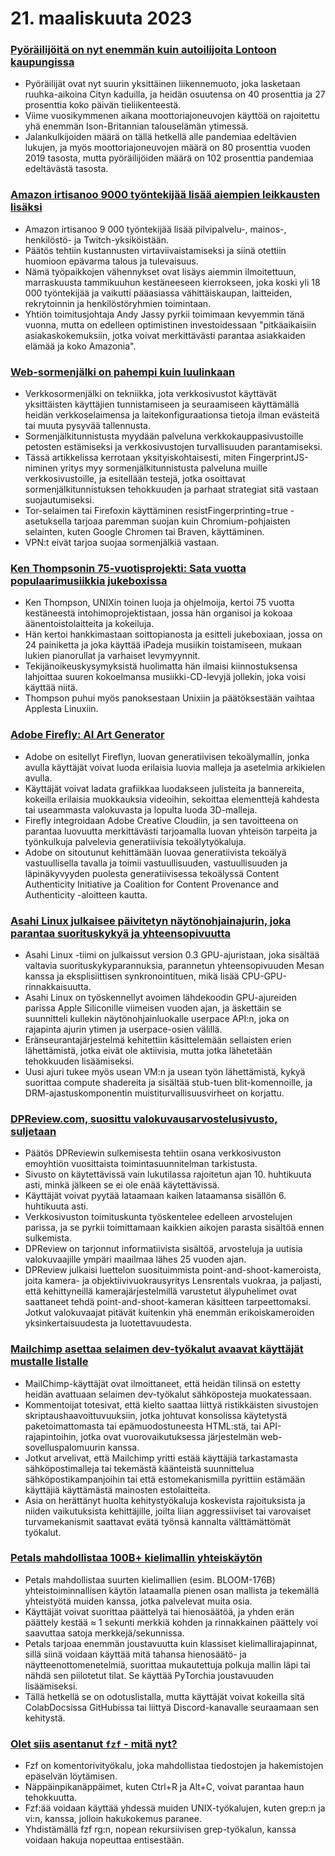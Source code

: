 

<CallToAction />

<Steps>

# 21. maaliskuuta 2023

### [Pyöräilijöitä on nyt enemmän kuin autoilijoita Lontoon kaupungissa](https://www.forbes.com/sites/carltonreid/2023/03/01/cyclists-now-outnumber-motorists-in-city-of-london/?ref=hackernewsgpt.com)

- Pyöräilijät ovat nyt suurin yksittäinen liikennemuoto, joka lasketaan ruuhka-aikoina Cityn kaduilla, ja heidän osuutensa on 40 prosenttia ja 27 prosenttia koko päivän tieliikenteestä.
- Viime vuosikymmenen aikana moottoriajoneuvojen käyttöä on rajoitettu yhä enemmän Ison-Britannian talouselämän ytimessä.
- Jalankulkijoiden määrä on tällä hetkellä alle pandemiaa edeltävien lukujen, ja myös moottoriajoneuvojen määrä on 80 prosenttia vuoden 2019 tasosta, mutta pyöräilijöiden määrä on 102 prosenttia pandemiaa edeltävästä tasosta.

### [Amazon irtisanoo 9000 työntekijää lisää aiempien leikkausten lisäksi](https://www.cnbc.com/2023/03/20/amazon-layoffs-company-to-cut-off-9000-more-workers.html?ref=hackernewsgpt.com)

- Amazon irtisanoo 9 000 työntekijää lisää pilvipalvelu-, mainos-, henkilöstö- ja Twitch-yksiköistään.
- Päätös tehtiin kustannusten virtaviivaistamiseksi ja siinä otettiin huomioon epävarma talous ja tulevaisuus.
- Nämä työpaikkojen vähennykset ovat lisäys aiemmin ilmoitettuun, marraskuusta tammikuuhun kestäneeseen kierrokseen, joka koski yli 18 000 työntekijää ja vaikutti pääasiassa vähittäiskaupan, laitteiden, rekrytoinnin ja henkilöstöryhmien toimintaan.
- Yhtiön toimitusjohtaja Andy Jassy pyrkii toimimaan kevyemmin tänä vuonna, mutta on edelleen optimistinen investoidessaan "pitkäaikaisiin asiakaskokemuksiin, jotka voivat merkittävästi parantaa asiakkaiden elämää ja koko Amazonia".

### [Web-sormenjälki on pahempi kuin luulinkaan](https://www.bitestring.com/posts/2023-03-19-web-fingerprinting-is-worse-than-I-thought.html?ref=hackernewsgpt.com)

- Verkkosormenjälki on tekniikka, jota verkkosivustot käyttävät yksittäisten käyttäjien tunnistamiseen ja seuraamiseen käyttämällä heidän verkkoselaimensa ja laitekonfiguraationsa tietoja ilman evästeitä tai muuta pysyvää tallennusta.
- Sormenjälkitunnistusta myydään palveluna verkkokauppasivustoille petosten estämiseksi ja verkkosivustojen turvallisuuden parantamiseksi.
- Tässä artikkelissa kerrotaan yksityiskohtaisesti, miten FingerprintJS-niminen yritys myy sormenjälkitunnistusta palveluna muille verkkosivustoille, ja esitellään testejä, jotka osoittavat sormenjälkitunnistuksen tehokkuuden ja parhaat strategiat sitä vastaan suojautumiseksi.
- Tor-selaimen tai Firefoxin käyttäminen resistFingerprinting=true -asetuksella tarjoaa paremman suojan kuin Chromium-pohjaisten selainten, kuten Google Chromen tai Braven, käyttäminen.
- VPN:t eivät tarjoa suojaa sormenjälkiä vastaan.

### [Ken Thompsonin 75-vuotisprojekti: Sata vuotta populaarimusiikkia jukeboxissa](https://www.youtube.com/watch?v=kaandEt_pKw&ref=hackernewsgpt.com)

- Ken Thompson, UNIXin toinen luoja ja ohjelmoija, kertoi 75 vuotta kestäneestä intohimoprojektistaan, jossa hän organisoi ja kokoaa äänentoistolaitteita ja kokeiluja.
- Hän kertoi hankkimastaan soittopianosta ja esitteli jukeboxiaan, jossa on 24 painiketta ja joka käyttää iPadeja musiikin toistamiseen, mukaan lukien pianorullat ja varhaiset levymyynnit.
- Tekijänoikeuskysymyksistä huolimatta hän ilmaisi kiinnostuksensa lahjoittaa suuren kokoelmansa musiikki-CD-levyjä jollekin, joka voisi käyttää niitä.
- Thompson puhui myös panoksestaan Unixiin ja päätöksestään vaihtaa Applesta Linuxiin.

### [Adobe Firefly: AI Art Generator](https://www.adobe.com/sensei/generative-ai/firefly.html?ref=hackernewsgpt.com)

- Adobe on esitellyt Fireflyn, luovan generatiivisen tekoälymallin, jonka avulla käyttäjät voivat luoda erilaisia luovia malleja ja asetelmia arkikielen avulla.
- Käyttäjät voivat ladata grafiikkaa luodakseen julisteita ja bannereita, kokeilla erilaisia muokkauksia videoihin, sekoittaa elementtejä kahdesta tai useammasta valokuvasta ja lopulta luoda 3D-malleja.
- Firefly integroidaan Adobe Creative Cloudiin, ja sen tavoitteena on parantaa luovuutta merkittävästi tarjoamalla luovan yhteisön tarpeita ja työnkulkuja palvelevia generatiivisia tekoälytyökaluja.
- Adobe on sitoutunut kehittämään luovaa generatiivista tekoälyä vastuullisella tavalla ja toimii vastuullisuuden, vastuullisuuden ja läpinäkyvyyden puolesta generatiivisessa tekoälyssä Content Authenticity Initiative ja Coalition for Content Provenance and Authenticity -aloitteen kautta.

### [Asahi Linux julkaisee päivitetyn näytönohjainajurin, joka parantaa suorituskykyä ja yhteensopivuutta](https://asahilinux.org/2023/03/road-to-vulkan/?ref=hackernewsgpt.com)

- Asahi Linux -tiimi on julkaissut version 0.3 GPU-ajuristaan, joka sisältää valtavia suorituskykyparannuksia, parannetun yhteensopivuuden Mesan kanssa ja eksplisiittisen synkronointituen, mikä lisää CPU-GPU-rinnakkaisuutta.
- Asahi Linux on työskennellyt avoimen lähdekoodin GPU-ajureiden parissa Apple Siliconille viimeisen vuoden ajan, ja äskettäin se suunnitteli kullekin näytönohjainluokalle userpace API:n, joka on rajapinta ajurin ytimen ja userpace-osien välillä.
- Eränseurantajärjestelmä kehitettiin käsittelemään sellaisten erien lähettämistä, jotka eivät ole aktiivisia, mutta jotka lähetetään tehokkuuden lisäämiseksi.
- Uusi ajuri tukee myös usean VM:n ja usean työn lähettämistä, kykyä suorittaa compute shadereita ja sisältää stub-tuen blit-komennoille, ja DRM-ajastuskomponentin muistiturvallisuusvirheet on korjattu.

### [DPReview.com, suosittu valokuvausarvostelusivusto, suljetaan](https://www.dpreview.com/news/5901145460/dpreview-com-to-close?ref=hackernewsgpt.com)

- Päätös DPReviewin sulkemisesta tehtiin osana verkkosivuston emoyhtiön vuosittaista toimintasuunnitelman tarkistusta.
- Sivusto on käytettävissä vain lukutilassa rajoitetun ajan 10. huhtikuuta asti, minkä jälkeen se ei ole enää käytettävissä.
- Käyttäjät voivat pyytää lataamaan kaiken lataamansa sisällön 6. huhtikuuta asti.
- Verkkosivuston toimituskunta työskentelee edelleen arvostelujen parissa, ja se pyrkii toimittamaan kaikkien aikojen parasta sisältöä ennen sulkemista.
- DPReview on tarjonnut informatiivista sisältöä, arvosteluja ja uutisia valokuvaajille ympäri maailmaa lähes 25 vuoden ajan.
- DPReview julkaisi luettelon suosituimmista point-and-shoot-kameroista, joita kamera- ja objektiivivuokrausyritys Lensrentals vuokraa, ja paljasti, että kehittyneillä kamerajärjestelmillä varustetut älypuhelimet ovat saattaneet tehdä point-and-shoot-kameran käsitteen tarpeettomaksi. Jotkut valokuvaajat pitävät kuitenkin yhä enemmän erikoiskameroiden yksinkertaisuudesta ja luotettavuudesta.

### [Mailchimp asettaa selaimen dev-työkalut avaavat käyttäjät mustalle listalle](http://news.ycombinator.com/item?id=35235732&ref=hackernewsgpt.com)

- MailChimp-käyttäjät ovat ilmoittaneet, että heidän tilinsä on estetty heidän avattuaan selaimen dev-työkalut sähköposteja muokatessaan.
- Kommentoijat totesivat, että kielto saattaa liittyä ristikkäisten sivustojen skriptaushaavoittuvuuksiin, jotka johtuvat konsolissa käytetystä paketoimattomasta tai epämuodostuneesta HTML:stä, tai API-rajapintoihin, jotka ovat vuorovaikutuksessa järjestelmän web-sovelluspalomuurin kanssa.
- Jotkut arvelivat, että Mailchimp yritti estää käyttäjiä tarkastamasta sähköpostimalleja tai tekemästä käänteistä suunnittelua sähköpostikampanjoihin tai että estomekanismilla pyrittiin estämään käyttäjiä käyttämästä mainosten estolaitteita.
- Asia on herättänyt huolta kehitystyökaluja koskevista rajoituksista ja niiden vaikutuksista kehittäjille, joilta liian aggressiiviset tai varovaiset turvamekanismit saattavat evätä työnsä kannalta välttämättömät työkalut.

### [Petals mahdollistaa 100B+ kielimallin yhteiskäytön](https://petals.ml/?ref=hackernewsgpt.com)

- Petals mahdollistaa suurten kielimallien (esim. BLOOM-176B) yhteistoiminnallisen käytön lataamalla pienen osan mallista ja tekemällä yhteistyötä muiden kanssa, jotka palvelevat muita osia.
- Käyttäjät voivat suorittaa päättelyä tai hienosäätöä, ja yhden erän päättely kestää ≈ 1 sekunti merkkiä kohden ja rinnakkainen päättely voi saavuttaa satoja merkkejä/sekunnissa.
- Petals tarjoaa enemmän joustavuutta kuin klassiset kielimallirajapinnat, sillä siinä voidaan käyttää mitä tahansa hienosäätö- ja näytteenottomenetelmiä, suorittaa mukautettuja polkuja mallin läpi tai nähdä sen piilotetut tilat. Se käyttää PyTorchia joustavuuden lisäämiseksi.
- Tällä hetkellä se on odotuslistalla, mutta käyttäjät voivat kokeilla sitä ColabDocsissa GitHubissa tai liittyä Discord-kanavalle seuraamaan sen kehitystä.

### [Olet siis asentanut `fzf` - mitä nyt?](https://andrew-quinn.me/fzf/?ref=hackernewsgpt.com)

- Fzf on komentorivityökalu, joka mahdollistaa tiedostojen ja hakemistojen epäselvän löytämisen.
- Näppäinpikanäppäimet, kuten Ctrl+R ja Alt+C, voivat parantaa haun tehokkuutta.
- Fzf:ää voidaan käyttää yhdessä muiden UNIX-työkalujen, kuten grep:n ja vi:n, kanssa, jolloin hakukokemus paranee.
- Yhdistämällä fzf rg:n, nopean rekursiivisen grep-työkalun, kanssa voidaan hakuja nopeuttaa entisestään.

</Steps>
